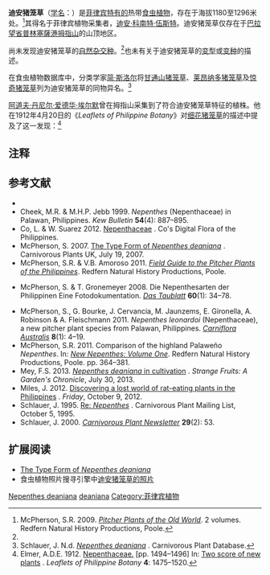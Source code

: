 {{noteTA
|G1=Carnivorous Plant
}}

{{Speciesbox
|image = Nepenthes deaniana ASR 062007 pulgar palawan.jpg
|image_caption = 产自[[巴拉望岛|巴拉望岛]][[拇指山_(巴拉望)|拇指山]]的迪安猪笼草的[[下位捕虫笼|下位笼]]
|status = NT
|status_system = iucn3.1
|taxon=Nepenthes deaniana
|authority = [[约翰·缪尔黑德·麦克法兰|Macfarl.]] (1908)<ref name=Macfarlane>Macfarlane, J.M. 1908. [[猪笼草科_(1908年专著)|Nepenthaceae]]. In: A. Engler ''Das Pflanzenreich IV'', III, Heft 36: 1–91.</ref>
}}

'''迪安猪笼草'''（[[学名|学名]]：''{{lang|la|Nepenthes deaniana}}''）是[[菲律宾|菲律宾]][[特有种|特有的]]热带[[食虫植物|食虫植物]]，存在于海拔1180至1296米处。<ref name=McPherson>McPherson, S.R. 2009. ''[[旧大陆的猪笼草|Pitcher Plants of the Old World]]''. 2 volumes. Redfern Natural History Productions, Poole.</ref>其得名于菲律宾植物采集者，[[迪安·科南特·伍斯特|迪安·科南特·伍斯特]]{{small|（Dean Conant Worcester）}}。迪安猪笼草仅存在于[[巴拉望省|巴拉望省]][[普林塞薩港|普林塞薩港]][[拇指山_(巴拉望)|拇指山]]的山顶地区。

尚未发现迪安猪笼草的[[自然杂交种|自然杂交种]]。<ref name=McPherson />也未有关于迪安猪笼草的[[变型|变型]]或[[变种|变种]]的描述。

在食虫植物数据库中，分类学家[[简·斯洛尔|简·斯洛尔]]{{small|（Jan Schlauer）}}将[[甘通山猪笼草|甘通山猪笼草]]{{small|（''N. gantungensis''）}}、[[莱昂纳多猪笼草|莱昂纳多猪笼草]]{{small|（''N. leonardoi''）}}及[[惊奇猪笼草|惊奇猪笼草]]{{small|（''N. mira''）}}列为迪安猪笼草的同物异名。<ref>Schlauer, J. N.d. [http://www.omnisterra.com/bot/cp_home.cgi?name=Nepenthes+deaniana ''Nepenthes deaniana''] {{Wayback|url=http://www.omnisterra.com/bot/cp_home.cgi?name=Nepenthes+deaniana |date=20140301023926 }}. Carnivorous Plant Database.</ref>

[[阿道夫·丹尼尔·爱德华·埃尔默|阿道夫·丹尼尔·爱德华·埃尔默]]曾在拇指山采集到了符合迪安猪笼草特征的植株。他在1912年4月20日的《''Leaflets of Philippine Botany''》对[[细花猪笼草|细花猪笼草]]{{small|（''N. graciliflora''）}}的描述中提及了这一发现：<ref name=Elmer>Elmer, A.D.E. 1912. [http://biodiversitylibrary.org/page/771554 Nepenthaceae.] {{Wayback|url=http://biodiversitylibrary.org/page/771554 |date=20131014051559 }} [pp. 1494–1496] In: [http://www.biodiversitylibrary.org/page/771535 Two score of new plants] {{Wayback|url=http://www.biodiversitylibrary.org/page/771535 |date=20131007052445 }}. ''Leaflets of Philippine Botany'' '''4''': 1475–1520.</ref>{{refn|阿道夫·丹尼尔·爱德华·埃尔默在《''Leaflets of Philippine Botany''》内提及发现迪安猪笼草的原文：<ref name=Elmer /><br/>{{Cquote|Recently the writer [Elmer] observed a large sterile species on mount Pulgar of Palawan. Some of its pitchers were a foot long and six inches thick!}}|name=Elmer|group="注"}}

{{Cquote|最近作者本人（埃尔默）在巴拉望普尔加山发现了无花的大型植株。部分捕虫笼长达一英尺，宽达六英寸。
}}

== 注释 ==
{{reflist|group="注"}}

== 参考文献 ==
{{reflist|2}}
{{refbegin|2}}
* {{IUCN2006|assessors=Clarke, C.M., R. Cantley, J. Nerz, H. Rischer & A. Witsuba|year=2000|id=39653|title=Nepenthes deaniana|downloaded=06 May 2006}}
* Cheek, M.R. & M.H.P. Jebb 1999. ''Nepenthes'' (Nepenthaceae) in Palawan, Philippines. ''Kew Bulletin'' '''54'''(4): 887–895. {{DOI|10.2307/4111166}}
* Co, L. & W. Suarez 2012. [http://www.philippineplants.org/Families/Nepenthaceae.html Nepenthaceae] {{Wayback|url=http://www.philippineplants.org/Families/Nepenthaceae.html |date=20130728150437 }}. Co's Digital Flora of the Philippines.
* McPherson, S. 2007. [http://www.cpukforum.com/forum/index.php?showtopic=21909 The Type Form of ''Nepenthes deaniana''] {{Wayback|url=http://www.cpukforum.com/forum/index.php?showtopic=21909 |date=20110708200709 }}. Carnivorous Plants UK, July 19, 2007. <!--http://www.webcitation.org/6K2tttwId-->
* McPherson, S.R. & V.B. Amoroso 2011. ''[[菲律宾的猪笼草野外指南|Field Guide to the Pitcher Plants of the Philippines]]''. Redfern Natural History Productions, Poole.
* {{de icon}} McPherson, S. & T. Gronemeyer 2008. Die Nepenthesarten der Philippinen Eine Fotodokumentation. ''[[露叶茅膏菜_(杂志)|Das Taublatt]]'' '''60'''(1): 34–78.
* McPherson, S., G. Bourke, J. Cervancia, M. Jaunzems, E. Gironella, A. Robinson & A. Fleischmann 2011. ''Nepenthes leonardoi'' (Nepenthaceae), a new pitcher plant species from Palawan, Philippines. ''[[澳大利亚食虫植物|Carniflora Australis]]'' '''8'''(1): 4–19.
* McPherson, S.R. 2011. Comparison of the highland Palaweño ''Nepenthes''. In: ''[[新猪笼草：卷一|New Nepenthes: Volume One]]''. Redfern Natural History Productions, Poole. pp. 364–381.
* Mey, F.S. 2013. [http://carnivorousockhom.blogspot.co.uk/2013/07/nepenthes-deaniana-in-cultivation.html ''Nepenthes deaniana'' in cultivation] {{Webarchive|url=https://archive.is/20130730150945/http://carnivorousockhom.blogspot.co.uk/2013/07/nepenthes-deaniana-in-cultivation.html |date=2013-07-30 }}. ''Strange Fruits: A Garden's Chronicle'', July 30, 2013.
* Miles, J. 2012. [http://gulfnews.com/life-style/environment/discovering-a-lost-world-of-rat-eating-plants-in-the-philippines-1.1087040 Discovering a lost world of rat-eating plants in the Philippines] {{Wayback|url=http://gulfnews.com/life-style/environment/discovering-a-lost-world-of-rat-eating-plants-in-the-philippines-1.1087040 |date=20140608005002 }}. ''Friday'', October 9, 2012.
* Schlauer, J. 1995. [http://www.omnisterra.com/botany/cp/list/cp95alld/3435.htm Re: ''Nepenthes''] {{Wayback|url=http://www.omnisterra.com/botany/cp/list/cp95alld/3435.htm |date=20110709134612 }}. Carnivorous Plant Mailing List, October 5, 1995.
* Schlauer, J. 2000. {{PDFlink|[http://www.carnivorousplants.org/cpn/articles/CPNv29n2p50_53.pdf Literature Reviews.]}} ''[[食虫植物通讯|Carnivorous Plant Newsletter]]'' '''29'''(2): 53.
{{refend}}

== 扩展阅读 ==
{{refbegin|2}}
* [http://www.cpukforum.com/forum/index.php?showtopic=21909 The Type Form of ''Nepenthes deaniana''] {{Wayback|url=http://www.cpukforum.com/forum/index.php?showtopic=21909 |date=20110708200709 }}
* 食虫植物照片搜寻引擎中[http://www.cpphotofinder.com/nepenthes-deaniana-654.html 迪安猪笼草的照片] {{Wayback|url=http://www.cpphotofinder.com/nepenthes-deaniana-654.html |date=20110519165754 }}
{{commons-inline|Nepenthes deaniana|迪安猪笼草}}
{{wikispecies-inline|Nepenthes deaniana|迪安猪笼草}}
{{refend}}

{{猪笼草属}}
{{Taxonbar|from=Q4912254}}

[[Category:亚洲食虫植物|Nepenthes deaniana]]
[[Category:猪笼草属|deaniana]]
[[Category:菲律宾植物|Category:菲律宾植物]]